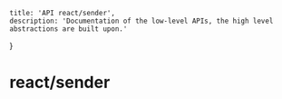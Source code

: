 	title: 'API react/sender',
	description: 'Documentation of the low-level APIs, the high level abstractions are built upon.'

}

# react/sender
